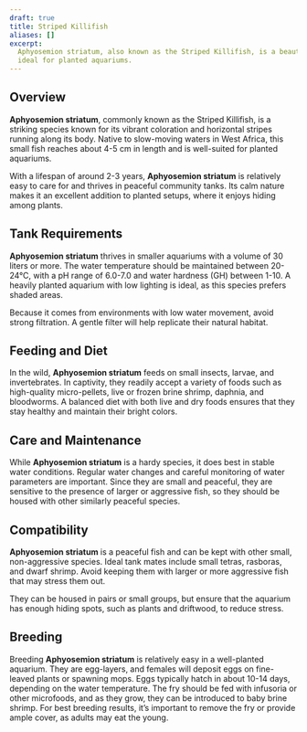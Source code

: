 ```yaml
---
draft: true
title: Striped Killifish
aliases: []
excerpt:
  Aphyosemion striatum, also known as the Striped Killifish, is a beautifully patterned species native to West Africa,
  ideal for planted aquariums.
---
```


## Overview

**Aphyosemion striatum**, commonly known as the Striped Killifish, is a striking species known for its vibrant
coloration and horizontal stripes running along its body. Native to slow-moving waters in West Africa, this small fish
reaches about 4-5 cm in length and is well-suited for planted aquariums.

With a lifespan of around 2-3 years, **Aphyosemion striatum** is relatively easy to care for and thrives in peaceful
community tanks. Its calm nature makes it an excellent addition to planted setups, where it enjoys hiding among plants.

## Tank Requirements

**Aphyosemion striatum** thrives in smaller aquariums with a volume of 30 liters or more. The water temperature should
be maintained between 20-24°C, with a pH range of 6.0-7.0 and water hardness (GH) between 1-10. A heavily planted
aquarium with low lighting is ideal, as this species prefers shaded areas.

Because it comes from environments with low water movement, avoid strong filtration. A gentle filter will help replicate
their natural habitat.

## Feeding and Diet

In the wild, **Aphyosemion striatum** feeds on small insects, larvae, and invertebrates. In captivity, they readily
accept a variety of foods such as high-quality micro-pellets, live or frozen brine shrimp, daphnia, and bloodworms. A
balanced diet with both live and dry foods ensures that they stay healthy and maintain their bright colors.

## Care and Maintenance

While **Aphyosemion striatum** is a hardy species, it does best in stable water conditions. Regular water changes and
careful monitoring of water parameters are important. Since they are small and peaceful, they are sensitive to the
presence of larger or aggressive fish, so they should be housed with other similarly peaceful species.

## Compatibility

**Aphyosemion striatum** is a peaceful fish and can be kept with other small, non-aggressive species. Ideal tank mates
include small tetras, rasboras, and dwarf shrimp. Avoid keeping them with larger or more aggressive fish that may stress
them out.

They can be housed in pairs or small groups, but ensure that the aquarium has enough hiding spots, such as plants and
driftwood, to reduce stress.

## Breeding

Breeding **Aphyosemion striatum** is relatively easy in a well-planted aquarium. They are egg-layers, and females will
deposit eggs on fine-leaved plants or spawning mops. Eggs typically hatch in about 10-14 days, depending on the water
temperature. The fry should be fed with infusoria or other microfoods, and as they grow, they can be introduced to baby
brine shrimp. For best breeding results, it’s important to remove the fry or provide ample cover, as adults may eat the
young.
